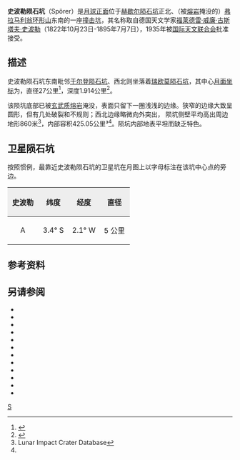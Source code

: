 {{lunar crater data|
 image=Sporer crater 4108 h3.jpg|
 caption=[[月球轨道器4号|月球轨道器4号]]拍摄的图像|
 latitude=4.3|
 N_or_S=S|
 longitude=1.77|
 E_or_W=E|
 diameter=27公里|
 depth=1.914公里|
 colong=2|
 eponym=[[古斯塔夫·史波勒|古斯塔夫·史波勒]]}}

'''史波勒陨石坑'''（Spörer）是[[月球正面|月球正面]]位于[[赫歇尔陨石坑|赫歇尔陨石坑]]正北、（被[[熔岩|熔岩]]掩没的）[[弗拉马利翁环形山|弗拉马利翁环形山]]东南的一座[[撞击坑|撞击坑]]，其名称取自德国天文学家[[古斯塔夫·史波勒|福莱德雷·威廉·古斯塔夫·史波勒]]（1822年10月23日-1895年7月7日），1935年被[[国际天文联合会|国际天文联合会]]批准接受。

==描述==
史波勒陨石坑东南毗邻[[于尔登陨石坑|于尔登陨石坑]]、西北则坐落着[[瑞欧莫陨石坑|瑞欧莫陨石坑]]，其中心[[月面坐标|月面坐标]]为{{Coord|4.3|S|1.77|E|globe:Moon|nogoogle=1|noosm=1}}，直径27公里<ref name="IAU">{{Cite web |url=http://planetarynames.wr.usgs.gov/Feature/5676 |title=Directory of the International Astronomical Union |accessdate=2016-06-11 |archive-date=2015-12-12 |archive-url=https://web.archive.org/web/20151212140548/http://planetarynames.wr.usgs.gov/Feature/5676 |dead-url=no }}</ref>，深度1.914公里<ref>{{Cite web |url=http://fisherka.csolutionshosting.net/astronote/plan/craterdepth/html/CraterDepthFeatureNameWestfall.html |title=John E. Westfall's Atlas of the Lunar Terminator, Cambridge Univ. Press (2000) |accessdate=2016-06-11 |archive-date=2014-12-18 |archive-url=https://archive.today/20141218234310/http://fisherka.csolutionshosting.net/astronote/plan/craterdepth/html/CraterDepthFeatureNameWestfall.html |dead-url=yes }}</ref>。

该陨坑底部已被[[玄武岩|玄武质]][[熔岩|熔岩]]淹没，表面只留下一圈浅浅的边缘。狭窄的边缘大致呈圆形，但有几处破裂和不规则；西北边缘略微向外突出，
陨坑侧壁平均高出周边地形860米<ref name=LICD>Lunar Impact Crater Database</ref>，内部容积425.05公里³<ref name="LICD"/>。陨坑内部地表平坦而缺乏特色。

==卫星陨石坑==
按照惯例，最靠近史波勒陨石坑的卫星坑在月图上以字母标注在该坑中心点的旁边。

{| class="wikitable"
!width="25%" style="background:#eeeeee;" |史波勒
!width="25%" style="background:#eeeeee;" |纬度
!width="25%" style="background:#eeeeee;" |经度
!width="25%" style="background:#eeeeee;" |直径
|-
|align="center"|A
|align="center"|3.4° S
|align="center"|2.1° W
|align="center"|5 公里
|}
==参考资料==
{{Reflist}}

==另请参阅==
{{refbegin}}
* {{cite book
  | last1 = Andersson
  | first1 = L. E.
  | last2 = Whitaker
  | first2 = E. A.
  | authorlink2 = Ewen Whitaker
  | date = 1982
  | title = [[NASA|NASA]] Catalogue of Lunar Nomenclature
  | publisher = NASA RP-1097
  | ref = harv
  }}
* {{cite web
  | last = Blue
  | first = Jennifer
  | date = July 25, 2007
  | title = Gazetteer of Planetary Nomenclature
  | publisher = [[United_States_Geological_Survey|USGS]]
  | url = http://planetarynames.wr.usgs.gov/
  | accessdate = 2007-08-05
  | ref = harv
  | archive-date = 2018-12-25
  | archive-url = https://web.archive.org/web/20181225170157/https://planetarynames.wr.usgs.gov/
  | dead-url = no
  }}
* {{cite book
  | last1 = Bussey
  | first1 = B.
  | authorlink1 = Ben Bussey
  | last2 = Spudis
  | first2 = P.
  | authorlink2 = Paul Spudis
  | date = 2004
  | title = The Clementine Atlas of the Moon
  | publisher = Cambridge University Press
  | location = New York
  | isbn = 978-0-521-81528-4
  | ref = harv
  }}
* {{cite book
  | last1 = Cocks
  | first1 = Elijah E.
  | last2 = Cocks
  | first2 = Josiah C.
  | date = 1995
  | title = Who's Who on the Moon: A Biographical Dictionary of Lunar Nomenclature
  | url = https://archive.org/details/isbn_9780936389271
  | publisher = Tudor Publishers
  | isbn = 978-0-936389-27-1
  | ref = harv
  }}
* {{cite web
  | last = McDowell
  | first = Jonathan
  | date = July 15, 2007
  | url = http://host.planet4589.org/astro/lunar/
  | title = Lunar Nomenclature
  | publisher = Jonathan's Space Report
  | accessdate = 2007-10-24
  | ref = harv
  | archive-date = 2018-12-25
  | archive-url = https://web.archive.org/web/20181225170156/http://host.planet4589.org/astro/lunar/
  | dead-url = no
  }}
* {{cite journal| last1 = Menzel| first1 = D. H.| last2 = Minnaert| first2 = M.| last3 = Levin| first3 = B.| last4 = Dollfus| first4 = A.| last5 = Bell| first5 = B.| title = Report on Lunar Nomenclature by the Working Group of Commission 17 of the IAU| doi = 10.1007/BF00171763| journal = Space Science Reviews| volume = 12| issue = 2| pages = 136–186| year = 1971| pmid = | pmc =| bibcode = 1971SSRv...12..136M| ref = harv}}
* {{cite book
  | first = Patrick
  | last = Moore
  | authorlink = Patrick Moore
  | date = 2001
  | title = On the Moon
  | url = https://archive.org/details/patrickmooreonmo00patr
  | publisher = Sterling Publishing Co
  | isbn = 978-0-304-35469-6
  | ref = harv
  }}
* {{cite book
  | first = Fred W.
  | last = Price
  | date = 1988
  | title = The Moon Observer's Handbook
  | publisher = Cambridge University Press
  | isbn = 978-0-521-33500-3
  | ref = harv
  }}
* {{cite book
  | last = Rükl
  | first = Antonín
  | authorlink = Antonín Rükl
  | date = 1990
  | title = Atlas of the Moon
  | publisher = Kalmbach Books
  | isbn = 978-0-913135-17-4
  | ref = harv
  }}
* {{cite book
  | last = Webb
  | first = Rev. T. W.
  | authorlink = Thomas William Webb
  | date = 1962
  | title = Celestial Objects for Common Telescopes
  | url = https://archive.org/details/celestialobjects00webb
  | edition = 6th revised
  | publisher = Dover
  | isbn = 978-0-486-20917-3
  | ref = harv
  }}
* {{cite book
  | first = Ewen A.
  | last = Whitaker
  | authorlink = Ewen Whitaker
  | date = 1999
  | title = Mapping and Naming the Moon
  | publisher = Cambridge University Press
  | isbn = 978-0-521-62248-6
  | ref = harv
  }}
* {{cite book
  | first = Peter T.
  | last = Wlasuk
  | date = 2000
  | title = Observing the Moon
  | publisher = Springer
  | isbn = 978-1-85233-193-1
  | ref = harv
 }}
{{refend}}

[[Category:月球环形山|S]]
{{月球環形山 (R-S)}}